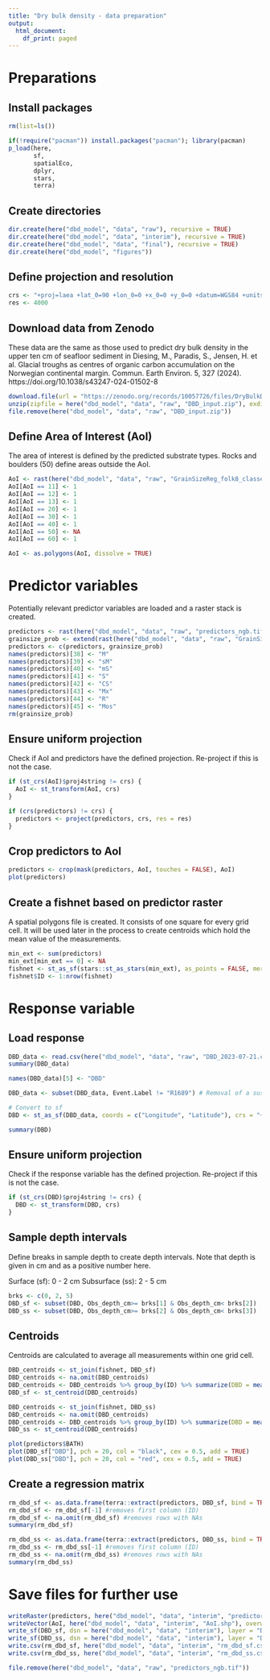 ```yaml
---
title: "Dry bulk density - data preparation"
output:
  html_document:
    df_print: paged
---
```


# Preparations

## Install packages

```r
rm(list=ls())

if(!require("pacman")) install.packages("pacman"); library(pacman)
p_load(here,
       sf,
       spatialEco,
       dplyr,
       stars,
       terra)
```


## Create directories

```r
dir.create(here("dbd_model", "data", "raw"), recursive = TRUE)
dir.create(here("dbd_model", "data", "interim"), recursive = TRUE)
dir.create(here("dbd_model", "data", "final"), recursive = TRUE)
dir.create(here("dbd_model", "figures"))
```


## Define projection and resolution

```r
crs <- "+proj=laea +lat_0=90 +lon_0=0 +x_0=0 +y_0=0 +datum=WGS84 +units=m +no_defs"
res <- 4000
```


## Download data from Zenodo

These data are the same as those used to predict dry bulk density in the upper ten cm of seafloor sediment in Diesing, M., Paradis, S., Jensen, H. et al. Glacial troughs as centres of organic carbon accumulation on the Norwegian continental margin. Commun. Earth Environ. 5, 327 (2024). https://doi.org/10.1038/s43247-024-01502-8

```r
download.file(url = "https://zenodo.org/records/10057726/files/DryBulkDensity_input.zip", destfile = here("dbd_model", "data", "raw", "DBD_input.zip"))
unzip(zipfile = here("dbd_model", "data", "raw", "DBD_input.zip"), exdir = here("dbd_model", "data", "raw"))
file.remove(here("dbd_model", "data", "raw", "DBD_input.zip"))
```


## Define Area of Interest (AoI)

The area of interest is defined by the predicted substrate types. Rocks and boulders (50) define areas outside the AoI.

```r
AoI <- rast(here("dbd_model", "data", "raw", "GrainSizeReg_folk8_classes_2023-06-28.tif"))
AoI[AoI == 11] <- 1
AoI[AoI == 12] <- 1
AoI[AoI == 13] <- 1
AoI[AoI == 20] <- 1
AoI[AoI == 30] <- 1
AoI[AoI == 40] <- 1
AoI[AoI == 50] <- NA
AoI[AoI == 60] <- 1

AoI <- as.polygons(AoI, dissolve = TRUE)
```


# Predictor variables

Potentially relevant predictor variables are loaded and a raster stack is created.

```r
predictors <- rast(here("dbd_model", "data", "raw", "predictors_ngb.tif"))
grainsize_prob <- extend(rast(here("dbd_model", "data", "raw", "GrainSizeReg_folk8_probabilities_2023-06-28.tif")), predictors)
predictors <- c(predictors, grainsize_prob)
names(predictors)[38] <- "M"
names(predictors)[39] <- "sM"
names(predictors)[40] <- "mS"
names(predictors)[41] <- "S"
names(predictors)[42] <- "CS"
names(predictors)[43] <- "Mx"
names(predictors)[44] <- "R"
names(predictors)[45] <- "Mos"
rm(grainsize_prob)
```


## Ensure uniform projection

Check if AoI and predictors have the defined projection. Re-project if this is not the case.

```r
if (st_crs(AoI)$proj4string != crs) {
  AoI <- st_transform(AoI, crs)
}

if (crs(predictors) != crs) {
  predictors <- project(predictors, crs, res = res)
}
```


## Crop predictors to AoI

```r
predictors <- crop(mask(predictors, AoI, touches = FALSE), AoI)
plot(predictors)
```


## Create a fishnet based on predictor raster

A spatial polygons file is created. It consists of one square for every grid cell. It will be used later in the process to create centroids which hold the mean value of the measurements.

```r
min_ext <- sum(predictors)
min_ext[min_ext == 0] <- NA
fishnet <- st_as_sf(stars::st_as_stars(min_ext), as_points = FALSE, merge = FALSE)
fishnet$ID <- 1:nrow(fishnet)
```


# Response variable

## Load response

```r
DBD_data <- read.csv(here("dbd_model", "data", "raw", "DBD_2023-07-21.csv"), header = TRUE, sep = ",")
summary(DBD_data)

names(DBD_data)[5] <- "DBD"

DBD_data <- subset(DBD_data, Event.Label != "R1689") # Removal of a suspicious station

# Convert to sf
DBD <- st_as_sf(DBD_data, coords = c("Longitude", "Latitude"), crs = "+proj=longlat +datum=WGS84 +no_defs")

summary(DBD)
```


## Ensure uniform projection

Check if the response variable has the defined projection. Re-project if this is not the case.

```r
if (st_crs(DBD)$proj4string != crs) {
  DBD <- st_transform(DBD, crs)
}
```


## Sample depth intervals

Define breaks in sample depth to create depth intervals. Note that depth is given in cm and as a positive number here.

Surface (sf): 0 - 2 cm
Subsurface (ss): 2 - 5 cm

```r
brks <- c(0, 2, 5)
DBD_sf <- subset(DBD, Obs_depth_cm>= brks[1] & Obs_depth_cm< brks[2])
DBD_ss <- subset(DBD, Obs_depth_cm>= brks[2] & Obs_depth_cm< brks[3])
```


## Centroids

Centroids are calculated to average all measurements within one grid cell.

```r
DBD_centroids <- st_join(fishnet, DBD_sf)
DBD_centroids <- na.omit(DBD_centroids)
DBD_centroids <- DBD_centroids %>% group_by(ID) %>% summarize(DBD = mean(DBD, na.rm = TRUE))
DBD_sf <- st_centroid(DBD_centroids)

DBD_centroids <- st_join(fishnet, DBD_ss)
DBD_centroids <- na.omit(DBD_centroids)
DBD_centroids <- DBD_centroids %>% group_by(ID) %>% summarize(DBD = mean(DBD, na.rm = TRUE))
DBD_ss <- st_centroid(DBD_centroids)

plot(predictors$BATH)
plot(DBD_sf["DBD"], pch = 20, col = "black", cex = 0.5, add = TRUE)
plot(DBD_ss["DBD"], pch = 20, col = "red", cex = 0.5, add = TRUE)
```


## Create a regression matrix

```r
rm_dbd_sf <- as.data.frame(terra::extract(predictors, DBD_sf, bind = TRUE))
rm_dbd_sf <- rm_dbd_sf[-1] #removes first column (ID)
rm_dbd_sf <- na.omit(rm_dbd_sf) #removes rows with NAs
summary(rm_dbd_sf)

rm_dbd_ss <- as.data.frame(terra::extract(predictors, DBD_ss, bind = TRUE))
rm_dbd_ss <- rm_dbd_ss[-1] #removes first column (ID)
rm_dbd_ss <- na.omit(rm_dbd_ss) #removes rows with NAs
summary(rm_dbd_ss)
```


# Save files for further use

```r
writeRaster(predictors, here("dbd_model", "data", "interim", "predictors.tif"), overwrite = TRUE)
writeVector(AoI, here("dbd_model", "data", "interim", "AoI.shp"), overwrite = TRUE)
write_sf(DBD_sf, dsn = here("dbd_model", "data", "interim"), layer = "DBD_sf", driver = "ESRI Shapefile")
write_sf(DBD_ss, dsn = here("dbd_model", "data", "interim"), layer = "DBD_ss", driver = "ESRI Shapefile")
write.csv(rm_dbd_sf, here("dbd_model", "data", "interim", "rm_dbd_sf.csv"), quote = FALSE, row.names = FALSE)
write.csv(rm_dbd_ss, here("dbd_model", "data", "interim", "rm_dbd_ss.csv"), quote = FALSE, row.names = FALSE)

file.remove(here("dbd_model", "data", "raw", "predictors_ngb.tif"))
```

